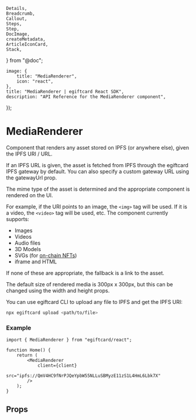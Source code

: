 	Details,
	Breadcrumb,
	Callout,
	Steps,
	Step,
	DocImage,
	createMetadata,
	ArticleIconCard,
	Stack,
} from "@doc";

	image: {
		title: "MediaRenderer",
		icon: "react",
	},
	title: "MediaRenderer | egiftcard React SDK",
	description: "API Reference for the MediaRenderer component",
});

# MediaRenderer

Component that renders any asset stored on IPFS (or anywhere else), given the IPFS URI / URL.

If an IPFS URL is given, the asset is fetched from IPFS through the egiftcard IPFS gateway by default. You can also specify a custom gateway URL using the gatewayUrl prop.

The mime type of the asset is determined and the appropriate component is rendered on the UI.

For example, if the URI points to an image, the `<img>` tag will be used. If it is a video, the `<video>` tag will be used, etc. The component currently supports:

- Images
- Videos
- Audio files
- 3D Models
- SVGs (for [on-chain NFTs](https://blog.egiftcard.cc/guides/how-to-create-on-chain-nfts-with-egiftcard/))
- iframe and HTML

If none of these are appropriate, the fallback is a link to the asset.

The default size of rendered media is 300px x 300px, but this can be changed using the width and height props.

You can use egiftcard CLI to upload any file to IPFS and get the IPFS URI:

```bash
npx egiftcard upload <path/to/file>
```

### Example

```tsx
import { MediaRenderer } from "egiftcard/react";

function Home() {
	return (
		<MediaRenderer
			client={client}
			src="ipfs://QmV4HC9fNrPJQeYpbW55NLLuSBMyzE11zS1L4HmL6Lbk7X"
		/>
	);
}
```

## Props

<Stack>
	<ArticleIconCard
		title="MediaRendererProps"
		icon={TablePropertiesIcon}
		href="/references/typescript/v5/MediaRendererProps"
	/>
</Stack>
